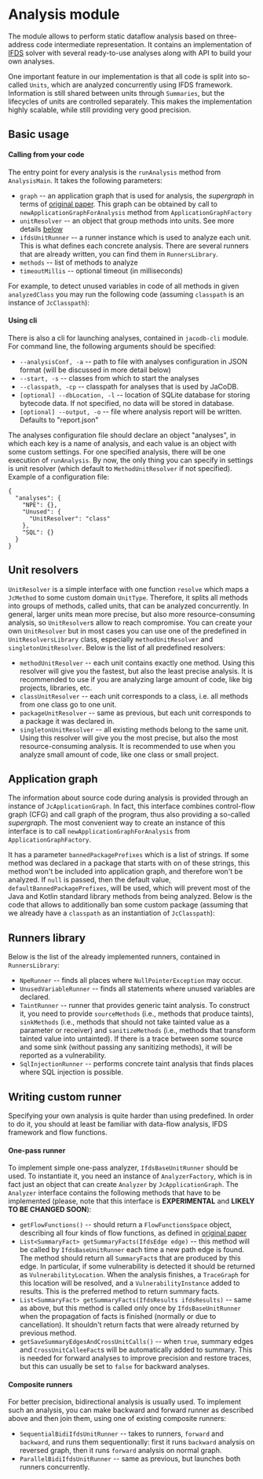 
# Analysis module

The module allows to perform static dataflow analysis based on three-address code intermediate representation.
It contains an implementation of <a href="https://dx.doi.org/10.1145/199448.199462">IFDS</a> solver
with several ready-to-use analyses along with API to build your own analyses.

One important feature in our implementation is that all code is split into so-called `Units`, which are analyzed concurrently
using IFDS framework. Information is still shared between units through `Summaries`, but the lifecycles of units are controlled
separately. This makes the implementation highly scalable, while still providing very good precision.

## Basic usage

#### Calling from your code

The entry point for every analysis is the `runAnalysis` method from `AnalysisMain`.
It takes the following parameters:

* `graph` -- an application graph that is used for analysis, the *supergraph* in terms of <a href="https://dx.doi.org/10.1145/199448.199462">original paper</a>.
This graph can be obtained by call to `newApplicationGraphForAnalysis` method from `ApplicationGraphFactory`
* `unitResolver` -- an object that group methods into units. See more details <a href="#unit-resolvers">below</a>
* `ifdsUnitRunner` -- a runner instance which is used to analyze each unit. This is what defines each concrete analysis.
There are several runners that are already written, you can find them in `RunnersLibrary`.
* `methods` -- list of methods to analyze
* `timeoutMillis` -- optional timeout (in milliseconds)

For example, to detect unused variables in code of all methods in given `analyzedClass` you may run the following code
(assuming `classpath` is an instance of `JcClasspath`):

<JavaKotlinCodeBlock
    javaCode={Examples.runAnalysisExample.java}
    kotlinCode={Examples.runAnalysisExample.kotlin}
/>


#### Using cli

There is also a cli for launching analyses, contained in `jacodb-cli` module.
For command line, the following arguments should be specified:
* `--analysisConf, -a` -- path to file with analyses configuration in JSON format (will be discussed in more detail below)
* `--start, -s` -- classes from which to start the analyses
* `--classpath, -cp` -- classpath for analyses that is used by JaCoDB.
* `[optional] --dbLocation, -l` -- location of SQLite database for storing bytecode data.
If not specified, no data will be stored in database.
* `[optional] --output, -o` -- file where analysis report will be written. Defaults to "report.json"

The analyses configuration file should declare an object "analyses", in which each key is a name of analysis,
and each value is an object with some custom settings.
For one specified analysis, there will be one execution of `runAnalysis`.
By now, the only thing you can specify in settings is unit resolver (which default to `MethodUnitResolver` if not specified).
Example of a configuration file:
```
{
  "analyses": {
    "NPE": {},
    "Unused": {
      "UnitResolver": "class"
    },
    "SQL": {}
  }
}
```
## Unit resolvers

`UnitResolver` is a simple interface with one function `resolve` which maps a `JcMethod` to some custom domain `UnitType`.
Therefore, it splits all methods into groups of methods, called units, that can be analyzed concurrently.
In general, larger units mean more precise, but also more resource-consuming analysis, so `UnitResolver`s allow
to reach compromise.
You can create your own `UnitResolver` but in most cases you can use one of the predefined in `UnitResolversLibrary` class,
especially `methodUnitResolver` and `singletonUnitResolver`. Below is the list of all predefined resolvers:

* `methodUnitResolver` -- each unit contains exactly one method. Using this resolver will give you the fastest,
but also the least precise analysis. It is recommended to use if you are analyzing large amount of code,
like big projects, libraries, etc.
* `classUnitResolver` -- each unit corresponds to a class, i.e. all methods from one class go to one unit.
* `packageUnitResolver` -- same as previous, but each unit corresponds to a package it was declared in.
* `singletonUnitResolver` -- all existing methods belong to the same unit. Using this resolver will give you the most precise,
but also the most resource-consuming analysis. It is recommended to use when you analyze small amount of code, like
one class or small project.

## Application graph

The information about source code during analysis is provided through an instance of `JcApplicationGraph`.
In fact, this interface combines control-flow graph (CFG) and call graph of the program, thus also providing a so-called *supergraph*.
The most convenient way to create an instance of this interface is to call `newApplicationGraphForAnalysis` from `ApplicationGraphFactory`.

It has a parameter `bannedPackagePrefixes` which is a list of strings.
If some method was declared in a package that starts with on of these strings, this method won't be included into
application graph, and therefore won't be analyzed.
If `null` is passed, then the default value, `defaultBannedPackagePrefixes`, will be used, which will prevent most of
the Java and Kotlin standard library methods from being analyzed.
Below is the code that allows to additionally ban some custom package
(assuming that we already have a `classpath` as an instantiation of `JcClasspath`):

<JavaKotlinCodeBlock
    javaCode={Examples.customApplicationGraph.java}
    kotlinCode={Examples.customApplicationGraph.kotlin}
/>

## Runners library

Below is the list of the already implemented runners, contained in `RunnersLibrary`:

* `NpeRunner` -- finds all places where `NullPointerException` may occur.
* `UnusedVariableRunner` -- finds all statements where unused variables are declared.
* `TaintRunner` -- runner that provides generic taint analysis. To construct it, you need to provide
`sourceMethods` (i.e., methods that produce taints),
`sinkMethods` (i.e., methods that should not take tainted value as a parameter or receiver)
and `sanitizeMethods` (i.e., methods that transform tainted value into untainted).
If there is a trace between some source and some sink (without passing any sanitizing methods),
it will be reported as a vulnerability.
* `SqlInjectionRunner` -- performs concrete taint analysis that finds places where SQL injection is possible.

## Writing custom runner

Specifying your own analysis is quite harder than using predefined.
In order to do it, you should at least be familiar with data-flow analysis, IFDS framework and flow functions.

#### One-pass runner

To implement simple one-pass analyzer, `IfdsBaseUnitRunner` should be used.
To instantiate it, you need an instance of `AnalyzerFactory`, which is in fact just an object that can create `Analyzer` by `JcApplicationGraph`.
The `Analyzer` interface contains the following methods that have to be implemented
(please, note that this interface is **EXPERIMENTAL** and **LIKELY TO BE CHANGED SOON**):
* `getFlowFunctions()` -- should return a `FlowFunctionsSpace` object, describing all four kinds of flow functions,
as defined in <a href="https://dx.doi.org/10.1145/199448.199462">original paper</a>
* `List<SummaryFact> getSummaryFacts(IfdsEdge edge)` -- this method will be called by `IfdsBaseUnitRunner` each time
a new path edge is found. The method should return all `SummaryFact`s that are produced by this edge.
In particular, if some vulnerability is detected it should be returned as `VulnerabilityLocation`. When the analysis finishes,
a `TraceGraph` for this location will be resolved, and a `VulnerabilityInstance` added to results. This is the preferred
method to return summary facts.
* `List<SummaryFact> getSummaryFacts(IfdsResults ifdsResults)` -- same as above, but this method is called only once
by `IfdsBaseUnitRunner` when the propagation of facts is finished (normally or due to cancellation). It shouldn't return
facts that were already returned by previous method.
* `getSaveSummaryEdgesAndCrossUnitCalls()` -- when `true`, summary edges and `CrossUnitCalleeFact`s will be automatically
added to summary. This is needed for forward analyses to improve precision and restore traces, but this can usually be
set to `false` for backward analyses.

#### Composite runners

For better precision, bidirectional analysis is usually used.
To implement such an analysis, you can make backward and forward runner as described above
and then join them, using one of existing composite runners:

* `SequentialBidiIfdsUnitRunner` -- takes to runners, `forward` and `backward`, and runs them sequentionally: first it runs
`backward` analysis on reversed graph, then it runs `forward` analysis on normal graph.
* `ParallelBidiIfdsUnitRunner` -- same as previous, but launches both runners concurrently.